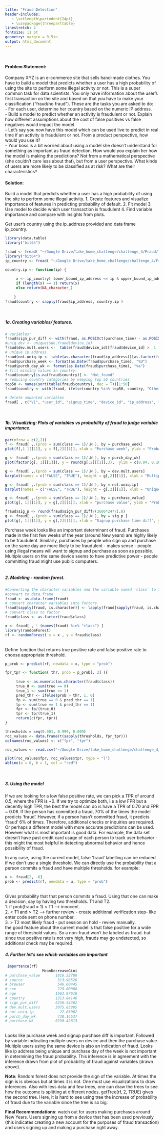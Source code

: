 ```yaml
---
title: "Fraud Detection"
header-includes:
   - \setlength\parindent{24pt}
   - \usepackage{threeparttable}
linestretch: 2
fontsize: 11 pt 
geometry: margin = 0.5in
output: html_document	
---
```

<br>

#### Problem Statement:
Company XYZ is an e-commerce site that sells hand-made clothes. You have to build a model that predicts whether a user has a high probability of using the site to perform some illegal activity or not. This is a super common task for data scientists. 
You only have information about the user's first transaction on the site and based on that you have to make your classification ("fraud/no fraud"). 
These are the tasks you are asked to do: <br>
- For each user, determine her country based on the numeric IP address.  
- Build a model to predict whether an activity is fraudulent or not. Explain how different assumptions about the cost of false positives vs false negatives would impact the model.   
- Let's say you now have this model which can be used live to predict in real time if an activity is fraudulent or not. From a product perspective, how would you use it?   
<!--
That is,  what kind of different user experiences would you build based on the model output? -->
- Your boss is a bit worried about using a model she doesn't understand for something as important as fraud detection. How would you explain her how the model is making the predictions? Not from a mathematical perspective (she couldn't care less about that), but from a user perspective. What kinds of users are more likely to be classified as at risk? What are their characteristics? 
<br>

#### Solution: 

Build a model that predicts whether a user has a high probability of using the site to perform some illegal activity. 
1. Create features and visualize importance of features in predicting probability of default.
2. Fit model
3. Use model to decide which user transaction is fraudulent
4. Find variable importance and compare with insights from plots.

Get user's country using the ip_address provided and data frame ip_country.

```r
library(data.table)
library("bit64")

fraud <- fread( "~/Google Drive/take_home_challenge/challenge_4/Fraud/fraud.csv")
library("bit64")
ip_country <- fread( "~/Google Drive/take_home_challenge/challenge_4/Fraud/IpAddress_to_Country.csv")
```
```r

country.ip <- function(ip) {
	 
	 x <- ip_country[ lower_bound_ip_address <= ip & upper_bound_ip_address >= ip, country ]
	 if (length(x) == 1) return(x)
	 else return(NA_character_)
	 
	}
fraud$country <- sapply(fraud$ip_address, country.ip )

```
<br>

##### 1a. Creating variables/ features.

```r
# variables: 
fraud$sign_pur_diff <- with(fraud, as.POSIXct(purchase_time) - as.POSIXct(signup_time))
#uniq.dev <- unique(sub.fraud$device_id)
fraud$dev.mult.users <-  table(fraud$device_id)[fraud$device_id] >  1  
# unique ip address
fraud$not.uniq.ip <- table(as.character(fraud$ip_address))[as.factor(fraud$ip_address)] > 1 
fraud$purchase_week <- format(as.Date(fraud$purchase_time), "%U")
fraud$purch_day_wk <- format(as.Date(fraud$purchase_time), "%a")
# fill missing values in country:
fraud$country[is.na(fraud$country)] <- "Not_found"
# reducing country categories by keeping top 50 countries
top50 <- names(sort(table(fraud$country), dec = T))[1:50]
fraud$country <- with(fraud, ifelse(country %in% top50, country, "Other"))

# delete unwanted variables
fraud[ , c("V1", "user_id", "signup_time", "device_id", "ip_address", "purchase_time")] <- NULL
```
<br>

##### 1b. Visualizing: Plots of variables vs probability of fraud to judge variable importance.

```r
par(mfrow = c(2,2))
f <- fraud[ ,.(prob = sum(class == 1)/.N ), by = purchase_week]
plot(f[,1 ][[1]], y = f[,2][[1]], xlab = "Purchase week", ylab = "Probability of fraud")

g <- fraud[ ,.(prob = sum(class == 1)/.N ), by = purch_day_wk]
plot(factor(g[, 1][[1]]), y = round(g[,2][[1]],3),  ylim = c(0.04, 0.18), xlab = "purchase day of wk")

g <- fraud[ ,.(prob = sum(class == 1)/.N ), by = dev.mult.users]
barplot(names = c("FALSE", "TRUE"), height = g[,2][[1]], xlab = "Multiple users", ylab = "Probability of fraud")

g <- fraud[ ,.(prob = sum(class == 1)/.N ), by = not.uniq.ip]
barplot(names = c("FALSE", "TRUE"), height = g[,2][[1]], xlab = "Unique IP")

g <- fraud[ ,.(prob = sum(class == 1)/.N ), by = purchase_value]
plot(g[, 1][[1]], y = g[,2][[1]], xlab = "purchase value", ylab = "Probability of fraud")

fraud$sig_p <- round(fraud$sign_pur_diff/(3600*24*7),0)
g <- fraud[ ,.(prob = sum(class == 1)/.N ), by = sig_p ]
plot(g[, 1][[1]], y = g[,2][[1]], xlab = "Signup purchase time diff", ylab = "")
```

Purchase week looks like an important determinant of fraud. Purchases made in the first few weeks of the year (around New years) are highly likely to be fraudulent. Similarly, purchases by people who sign up and purchase on the same day are more likely to be fraudulent - makes sense - people using illegal means will want to signup and purchase as soon as possible. Multiple users on the same device seems to have predictive power - people committing fraud might use public computers.   
<br>

##### 2. Modeling - random forest. 

```r
#Converting the character variables and the variable named 'class' to factors.
#convert to data.frame
fraud <- as.data.frame(fraud)
# convert character variables into factors
fraud[sapply(fraud, is.character)] <- lapply(fraud[sapply(fraud, is.character)], as.factor)
# convert class to factor
fraud$class <- as.factor(fraud$class)

x <- fraud[ , ! (names(fraud) %in% "class") ]
library(randomForest)
rf <- randomForest( x = x , y = fraud$class)
```
<br>
Define function that returns true positive rate and false positive rate to choose appropriate threshold. 

```r
p_prob <- predict(rf, newdata = x, type = "prob")

fpr_tpr <- function( thr, prob = p_prob[, 2] ){
	
	 true <- as.numeric(as.character(fraud$class))
	 true_0 <- sum(true == 0)
	 true_1 <- sum(true == 1)
	 pred_thr <- ifelse(prob > thr, 1, 0)
	 fp <- sum(true == 0 & pred_thr == 1)
	 tp <- sum(true == 1 & pred_thr == 1)
	 fpr <- fp/(true_0)
	 tpr <- tp/(true_1)
	 return(c(fpr, tpr))
}

thresholds = seq(0.001, 0.999, 0.009)
roc_values <- data.frame(t(sapply(thresholds, fpr_tpr)))
colnames(roc_values) <- c("fpr", "tpr")
```
```r
roc_values <- read.csv("~/Google Drive/take_home_challenge/challenge_4/Fraud/roc_values.csv")
```
```r
plot(roc_values$fpr, roc_values$tpr, type = "l")
abline(a = 0, b = 1, col = "red")
```
<br>

##### 3. Using the model

If we are looking for a low false positive rate, we can pick a TPR of around 0.5, where the FPR is ~0. If we try to optimize both, i.e a low FPR but a decently high TPR, the best the model can do is have a TPR of 0.70 and FPR ~ 0.06. If the person has committed a fraud, 70% of the times the model predicts 'fraud'. However, if a person hasn't committed fraud, it predicts 'fraud' 6% of times. Therefore, additional checks or inquiries are required. Or perhaps a different model with more accurate predictions can be used. However what is most important is good data. For example, the data set doesn't have past credit card usage of each person to track user behavior - this might the most helpful in detecting abnormal behavior and hence possibility of fraud. 
<br>

In any case, using the current model, false 'fraud' labelling can be reduced if we don't use a single threshold. We can directly use the probability that a person commits a fraud and have multiple thresholds. for example: 

```r
u <- fraud[2, -6]
prob <- predict(rf, newdata = u, type = "prob") 
```
<br>
Gives probability that that person commits a fraud. Using that one can make a decision, say by having two thresholds. T1 and T2.  
 1. if prob(fraud = 1) < T1 --> innocent.  
 2. < T1 and > T2 --> further review - create additional verification step- like enter code sent on phone number.    
 3. > T2 most likely fraud - put session on hold - review manually.   
 the good feature about the current model is that false positive for a wide range of threshold values. So a non-fraud won't be labeled as fraud. but since true positive rate is not very high, frauds  may go undetected, so additional check may be required.   

##### 4. Further let's see which variables are important

```r
 importance(rf)
                 MeanDecreaseGini
# purchase_value       1816.52789
# source                313.98526
# browser               546.60445
# sex                   228.00008
# age                  1563.97618
# country              1313.84146
# sign_pur_diff        6236.54362
# dev.mult.users       3075.85805
# not.uniq.ip            22.03062
# purch_day_wk          738.14537
# purchase_wk          6230.42813
```
<br>
Looks like purchase week and signup purchase diff is important. Followed by variable indicating multiple users on device and then the purchase value. Multiple users using the same device is also an indication of fraud. Looks like ip address being unique and purchase day of the week is not important in determining the fraud probability. This inference is in agreement with the inference drawn from plot of probability of fraud against variables (drawn above).  

**Note:** Random forest does not provide the sign of the variable. At times the sign is is obvious but at times it is not. One must use visualizations to draw inferences. Also with less data and few trees, one can draw the trees to see how the outcome is splitting at different nodes.  getTree(rf, 2, TRUE) gives the second tree. Here, it is hard to see using tree the increase of probability of fraud due to the variable since the tree is so big.   

**Final Recommendations:** watch out for users making purchases around New Years. Users signing up from a device that has been used previously (this indicates creating a new account for the purposes of fraud transaction) and users signing up and making a purchase right away.

<br>
